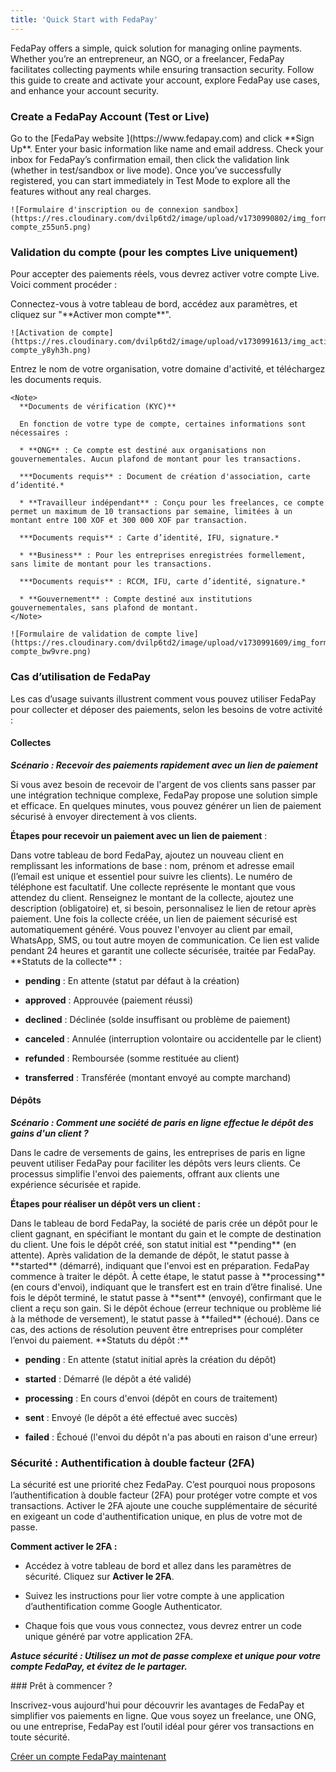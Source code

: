 ```yaml
---
title: 'Quick Start with FedaPay'
---
```


FedaPay offers a simple, quick solution for managing online payments. Whether you’re an entrepreneur, an NGO, or a freelancer, FedaPay facilitates collecting payments while ensuring transaction security. Follow this guide to create and activate your account, explore FedaPay use cases, and enhance your account security.

### Create a FedaPay Account (Test or Live)

<Steps>
  <Step title="Sign Up">
    Go to the [FedaPay website ](https://www.fedapay.com) and click **Sign Up**.
  </Step>

  <Step title="Fill Out the Form">
    Enter your basic information like name and email address.
  </Step>

  <Step title="Email Confirmation">
    Check your inbox for FedaPay’s confirmation email, then click the validation link (whether in test/sandbox or live mode).
  </Step>

  <Step title="Test Mode">
    Once you’ve successfully registered, you can start immediately in Test Mode to explore all the features without any real charges.

    ![Formulaire d'inscription ou de connexion sandbox](https://res.cloudinary.com/dvilp6td2/image/upload/v1730990802/img_form_sandbox-compte_z55un5.png)
  </Step>
</Steps>

### Validation du compte (pour les comptes Live uniquement)

Pour accepter des paiements réels, vous devrez activer votre compte Live. Voici comment procéder :

<Steps>
  <Step title="Soumettre votre compte pour validation ">
    Connectez-vous à votre tableau de bord, accédez aux paramètres, et cliquez sur "**Activer mon compte**".

    ![Activation de compte](https://res.cloudinary.com/dvilp6td2/image/upload/v1730991613/img_active_live-compte_y8yh3h.png)
  </Step>

  <Step title="Remplissez le formulaire">
    Entrez le nom de votre organisation, votre domaine d'activité, et téléchargez les documents requis.

    <Note>
      **Documents de vérification (KYC)**

      En fonction de votre type de compte, certaines informations sont nécessaires :

      * **ONG** : Ce compte est destiné aux organisations non gouvernementales. Aucun plafond de montant pour les transactions.

      ***Documents requis** : Document de création d'association, carte d’identité.*

      * **Travailleur indépendant** : Conçu pour les freelances, ce compte permet un maximum de 10 transactions par semaine, limitées à un montant entre 100 XOF et 300 000 XOF par transaction.

      ***Documents requis** : Carte d’identité, IFU, signature.*

      * **Business** : Pour les entreprises enregistrées formellement, sans limite de montant pour les transactions.

      ***Documents requis** : RCCM, IFU, carte d’identité, signature.*

      * **Gouvernement** : Compte destiné aux institutions gouvernementales, sans plafond de montant.
    </Note>

    ![Formulaire de validation de compte live](https://res.cloudinary.com/dvilp6td2/image/upload/v1730991609/img_form_valide_live-compte_bw9vre.png)
  </Step>

  <Step title="Cliquez sur Soumettre pour finaliser votre demande." />
</Steps>

### Cas d’utilisation de FedaPay

Les cas d’usage suivants illustrent comment vous pouvez utiliser FedaPay pour collecter et déposer des paiements, selon les besoins de votre activité :

#### Collectes

***Scénario : Recevoir des paiements rapidement avec un lien de paiement***

Si vous avez besoin de recevoir de l'argent de vos clients sans passer par une intégration technique complexe, FedaPay propose une solution simple et efficace. En quelques minutes, vous pouvez générer un lien de paiement sécurisé à envoyer directement à vos clients.

**Étapes pour recevoir un paiement avec un lien de paiement** :

<Steps>
  <Step title="Créer un client">
    Dans votre tableau de bord FedaPay, ajoutez un nouveau client en remplissant les informations de base : nom, prénom et adresse email (l’email est unique et essentiel pour suivre les clients). Le numéro de téléphone est facultatif.
  </Step>

  <Step title="Créer une collecte">
    Une collecte représente le montant que vous attendez du client. Renseignez le montant de la collecte, ajoutez une description (obligatoire) et, si besoin, personnalisez le lien de retour après paiement.
  </Step>

  <Step title=" Générer un lien de paiement">
    Une fois la collecte créée, un lien de paiement sécurisé est automatiquement généré. Vous pouvez l'envoyer au client par email, WhatsApp, SMS, ou tout autre moyen de communication. Ce lien est valide pendant 24 heures et garantit une collecte sécurisée, traitée par FedaPay.
  </Step>
</Steps>

<Note>
  **Statuts de la collecte** :

  * **pending** : En attente (statut par défaut à la création)

  * **approved** : Approuvée (paiement réussi)

  * **declined** : Déclinée (solde insuffisant ou problème de paiement)

  * **canceled** : Annulée (interruption volontaire ou accidentelle par le client)

  * **refunded** : Remboursée (somme restituée au client)

  * **transferred** : Transférée (montant envoyé au compte marchand)
</Note>

#### Dépôts

***Scénario : Comment une société de paris en ligne effectue le dépôt des gains d'un client ?***

Dans le cadre de versements de gains, les entreprises de paris en ligne peuvent utiliser FedaPay pour faciliter les dépôts vers leurs clients. Ce processus simplifie l'envoi des paiements, offrant aux clients une expérience sécurisée et rapide.

**Étapes pour réaliser un dépôt vers un client :**

<Steps>
  <Step title="Créer un dépôt">
    Dans le tableau de bord FedaPay, la société de paris crée un dépôt pour le client gagnant, en spécifiant le montant du gain et le compte de destination du client.
  </Step>

  <Step title="Valider et démarrer le dépôt">
    Une fois le dépôt créé, son statut initial est **pending** (en attente). Après validation de la demande de dépôt, le statut passe à **started** (démarré), indiquant que l'envoi est en préparation.
  </Step>

  <Step title="Traitement et envoi">
    FedaPay commence à traiter le dépôt. À cette étape, le statut passe à **processing** (en cours d'envoi), indiquant que le transfert est en train d’être finalisé.
  </Step>

  <Step title="Finalisation">
    Une fois le dépôt terminé, le statut passe à **sent** (envoyé), confirmant que le client a reçu son gain.
  </Step>

  <Step title="Gestion des échecs">
    Si le dépôt échoue (erreur technique ou problème lié à la méthode de versement), le statut passe à **failed** (échoué). Dans ce cas, des actions de résolution peuvent être entreprises pour compléter l’envoi du paiement.
  </Step>
</Steps>

<Note>
  **Statuts du dépôt :**

  * **pending** : En attente (statut initial après la création du dépôt)

  * **started** : Démarré (le dépôt a été validé)

  * **processing** : En cours d'envoi (dépôt en cours de traitement)

  * **sent** : Envoyé (le dépôt a été effectué avec succès)

  * **failed** : Échoué (l'envoi du dépôt n'a pas abouti en raison d'une erreur)
</Note>

### Sécurité : Authentification à double facteur (2FA)

La sécurité est une priorité chez FedaPay. C’est pourquoi nous proposons l’authentification à double facteur (2FA) pour protéger votre compte et vos transactions. Activer le 2FA ajoute une couche supplémentaire de sécurité en exigeant un code d'authentification unique, en plus de votre mot de passe.

**Comment activer le 2FA :**

* Accédez à votre tableau de bord et allez dans les paramètres de sécurité.
  Cliquez sur **Activer le 2FA**.

* Suivez les instructions pour lier votre compte à une application d’authentification comme Google Authenticator.

* Chaque fois que vous vous connectez, vous devrez entrer un code unique généré par votre application 2FA.

***Astuce sécurité : Utilisez un mot de passe complexe et unique pour votre compte FedaPay, et évitez de le partager.***

<Tip>
  ### Prêt à commencer ?

  Inscrivez-vous aujourd'hui pour découvrir les avantages de FedaPay et simplifier vos paiements en ligne. Que vous soyez un freelance, une ONG, ou une entreprise, FedaPay est l’outil idéal pour gérer vos transactions en toute sécurité.

  [Créer un compte FedaPay maintenant](https://fedapay.com)
</Tip>